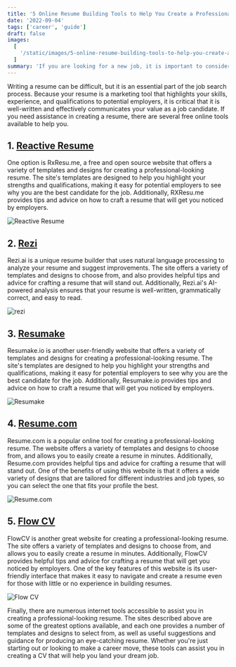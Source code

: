 ```yaml
---
title: '5 Online Resume Building Tools to Help You Create a Professional Resume'
date: '2022-09-04'
tags: ['career', 'guide']
draft: false
images:
  [
    '/static/images/5-online-resume-building-tools-to-help-you-create-a-professional-resume/rxresume.webp',
  ]
summary: 'If you are looking for a new job, it is important to consider building a professional resume. There are several free online tools that can help you create a professional-looking resume. Use these tools to select a template and fill in your personal information and work experience.'
---
```


Writing a resume can be difficult, but it is an essential part of the job search process. Because your resume is a marketing tool that highlights your skills, experience, and qualifications to potential employers, it is critical that it is well-written and effectively communicates your value as a job candidate. If you need assistance in creating a resume, there are several free online tools available to help you.

## 1. [Reactive Resume](https://rxresu.me/)

One option is RxResu.me, a free and open source website that offers a variety of templates and designs for creating a professional-looking resume. The site's templates are designed to help you highlight your strengths and qualifications, making it easy for potential employers to see why you are the best candidate for the job. Additionally, RXResu.me provides tips and advice on how to craft a resume that will get you noticed by employers.

<ImageCard>
  <Image
    className="rounded-lg"
    src="/static/images/5-online-resume-building-tools-to-help-you-create-a-professional-resume/rxresume.webp"
    alt="Reactive Resume"
    width={700}
    height={284}
  />
</ImageCard>

## 2. [Rezi](https://www.rezi.ai/ai-resume-builder)

Rezi.ai is a unique resume builder that uses natural language processing to analyze your resume and suggest improvements. The site offers a variety of templates and designs to choose from, and also provides helpful tips and advice for crafting a resume that will stand out. Additionally, Rezi.ai's AI-powered analysis ensures that your resume is well-written, grammatically correct, and easy to read.

<ImageCard>
  <Image
    className="rounded-lg"
    src="/static/images/5-online-resume-building-tools-to-help-you-create-a-professional-resume/rezi.webp"
    alt="rezi"
    width={700}
    height={284}
  />
</ImageCard>

## 3. [Resumake](https://resumake.io/)

Resumake.io is another user-friendly website that offers a variety of templates and designs for creating a professional-looking resume. The site's templates are designed to help you highlight your strengths and qualifications, making it easy for potential employers to see why you are the best candidate for the job. Additionally, Resumake.io provides tips and advice on how to craft a resume that will get you noticed by employers.

<ImageCard>
  <Image
    className="rounded-lg"
    src="/static/images/5-online-resume-building-tools-to-help-you-create-a-professional-resume/resumake.webp"
    alt="Resumake"
    width={700}
    height={284}
  />
</ImageCard>

## 4. [Resume.com](https://www.resume.com/)

Resume.com is a popular online tool for creating a professional-looking resume. The website offers a variety of templates and designs to choose from, and allows you to easily create a resume in minutes. Additionally, Resume.com provides helpful tips and advice for crafting a resume that will stand out. One of the benefits of using this website is that it offers a wide variety of designs that are tailored for different industries and job types, so you can select the one that fits your profile the best.

<ImageCard>
  <Image
    className="rounded-lg"
    src="/static/images/5-online-resume-building-tools-to-help-you-create-a-professional-resume/resumecom.webp"
    alt="Resume.com"
    width={700}
    height={284}
  />
</ImageCard>

## 5. [Flow CV](https://flowcv.com/)

FlowCV is another great website for creating a professional-looking resume. The site offers a variety of templates and designs to choose from, and allows you to easily create a resume in minutes. Additionally, FlowCV provides helpful tips and advice for crafting a resume that will get you noticed by employers. One of the key features of this website is its user-friendly interface that makes it easy to navigate and create a resume even for those with little or no experience in building resumes.

<ImageCard>
  <Image
    className="rounded-lg"
    src="/static/images/5-online-resume-building-tools-to-help-you-create-a-professional-resume/flowcv.webp"
    alt="Flow CV"
    width={700}
    height={284}
  />
</ImageCard>

Finally, there are numerous internet tools accessible to assist you in creating a professional-looking resume. The sites described above are some of the greatest options available, and each one provides a number of templates and designs to select from, as well as useful suggestions and guidance for producing an eye-catching resume. Whether you're just starting out or looking to make a career move, these tools can assist you in creating a CV that will help you land your dream job.
